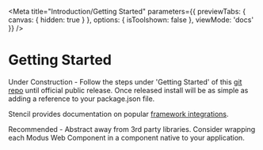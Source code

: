
<Meta title="Introduction/Getting Started"
      parameters={{
        previewTabs: {
          canvas: {
            hidden: true
          }
        },
        options: {
          isToolshown: false
        },
        viewMode: 'docs'
      }}
/>

# Getting Started

Under Construction - Follow the steps under 'Getting Started' of this [git repo](https://github.com/trimble-oss/modus-web-components-portal#readme) until official public release. Once released install will be as simple as adding a reference to your package.json file.

Stencil provides documentation on popular [framework integrations](https://stenciljs.com/docs/overview).

Recommended - Abstract away from 3rd party libraries. Consider wrapping each Modus Web Component in a component native to your application.
